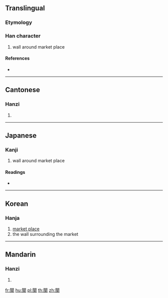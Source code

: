 {{character info/new}}
{{also|阛}}
==Translingual==

===Etymology===
{{Han compound|門|睘|c1=s|c2=p|t1=door|ls=psc}}

===Han character===
{{Han char|rn=169|rad=門|as=13|sn=21|four=77732|canj=ANWLV}}

# wall around market place

====References====
* {{Han ref|kx=1342.180|dkj=41506|dj=1847.090|hdz=74320.040|uh=95E4|ud=38372|bh=F66C|bd=63084}}

----

==Cantonese==

===Hanzi===
{{yue-hanzi|jyut=|y=waan4|sim=阛}}

# {{defn|lang=yue|sort=門13}}

----

==Japanese==

===Kanji===
{{ja-kanji|grade=|rs=門13}}

# wall around market place

====Readings====
* {{ja-readings|on=[[かん]] (kan), [[げん]] (gen), [[わん]] (wan), [[えん]] (en)|kun=[[かき]] (kaki)|nanori=}}

----

==Korean==

===Hanja===
{{ko-hanja|hangeul=환|rv=hwan|mr=hwan}}

# [[market place]]
# the wall surrounding the market

----

==Mandarin==

===Hanzi===
{{cmn-hanzi|sim=阛|pin=[[huán]] ([[huan2]])|wg=huan<sup>2</sup>}}

# {{defn|lang=cmn|sort=門13}}

[[fr:闤]]
[[hu:闤]]
[[pl:闤]]
[[th:闤]]
[[zh:闤]]